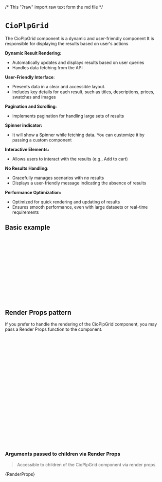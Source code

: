 /* This "?raw" import raw text form the md file */

<Meta of={CioPlpGridStories} name='Code Examples' />

# `CioPlpGrid`

The CioPlpGrid component is a dynamic and user-friendly component
It is responsible for displaying the results based on user's actions

**Dynamic Result Rendering:**

- Automatically updates and displays results based on user queries
- Handles data fetching from the API

**User-Friendly Interface**:

- Presents data in a clear and accessible layout.
- Includes key details for each result, such as titles, descriptions, prices, swatches and images

**Pagination and Scrolling:**

- Implements pagination for handling large sets of results

**Spinner indicator:**

- It will show a Spinner while fetching data. You can customize it by passing a custom component

**Interactive Elements:**

- Allows users to interact with the results (e.g., Add to cart)

**No Results Handling:**

- Gracefully manages scenarios with no results
- Displays a user-friendly message indicating the absence of results

**Performance Optimization:**

- Optimized for quick rendering and updating of results
- Ensures smooth performance, even with large datasets or real-time requirements

<Canvas of={CioPlpGridStories.Primary} />

## Basic example

```jsx
import { CioPlp, CioPlpGrid } from '@constructor-io/constructorio-ui-plp';
import '@constructor-io/constructorio-ui-plp/styles.css';

const DEMO_API_KEY = 'key_M57QS8SMPdLdLx4x';

export default function MyComponent() {
  return (
    <>
      <CioPlp apiKey={DEMO_API_KEY}>
        <CioPlpGrid />
      </CioPlp>
    </>
  );
}
```

## Render Props pattern

If you prefer to handle the rendering of the CioPlpGrid component, you may pass a Render Props function to the component.

```jsx
import { CioPlp, CioPlpGrid } from '@constructor-io/constructorio-ui-plp';
import '@constructor-io/constructorio-ui-plp/styles.css';

const apiKey = 'key_M57QS8SMPdLdLx4x';

function MyCustomPlpGrid(props) {
  const { status, data, refetch, sort, filters, groups, pagination } = props;

  return <>{/* CUSTOM_MARKUP_HERE */}</>;
}

export default function MyComponent() {
  return (
    <>
      <CioPlp apiKey={apiKey}>
        <CioPlpGrid>
          {(props) => {
            return <MyCustomPlpGrid {...props} />;
          }}
        </CioPlpGrid>
      </CioPlp>
    </>
  );
}
```

### Arguments passed to children via Render Props

> Accessible to children of the CioPlpGrid component via render props.

<Markdown>{RenderProps}</Markdown>
